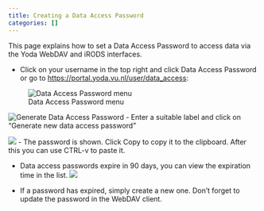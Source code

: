 ```yaml
---
title: Creating a Data Access Password
categories: []
---
```


This page explains how to set a Data Access Password to access data via the Yoda WebDAV and iRODS interfaces. 

- Click on your username in the top right and click Data Access Password or go to [https://portal.yoda.vu.nl/user/data_access](https://portal.yoda.vu.nl/user/data_access):

![Data Access Password menu](/public/manuals/yoda/dap-menu.png)

![Generate Data Access Password](/public/manuals/yoda/dap-generate.png)
- Enter a suitable label and click on "Generate new data access password"

![](/public/manuals/yoda/dap-generate2.png)
- The password is shown. Click Copy to copy it to the clipboard. After this you can use CTRL-v to paste it.

- Data access passwords expire in 90 days, you can view the expiration time in the list.
![](/public/manuals/yoda/dap-list.png)

- If a password has expired, simply create a new one. Don't forget to update the password in the WebDAV client.
